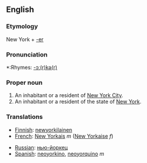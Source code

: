 ==English==

===Etymology===
New York + [[-er]]

===Pronunciation===
*:Rhymes: [[Rhymes:English:-ɔː(r)kə(r)|-ɔː(r)kə(r)]]

===Proper noun===
{{en-noun|New Yorker|New Yorkers}}
# An inhabitant or a resident of [[New York City]].
# An inhabitant or a resident of the state of [[New York]].

===Translations===
{{top}}
*[[Finnish]]: [[newyorkilainen]]
*[[French]]: [[New Yorkais]] ''m'' ([[New Yorkaise]] ''f'')
{{mid}}
* [[Russian]]: [[нью-йоркец]] {{m}}
*[[Spanish]]: [[neoyorkino]], [[neoyorquino]] ''m''
{{bottom}}